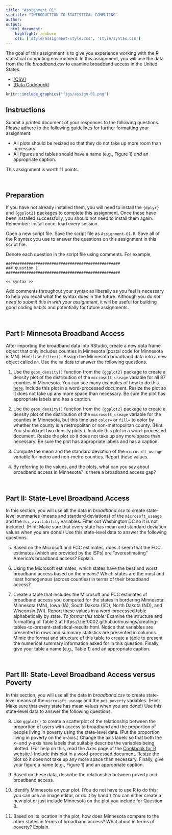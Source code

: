 ```yaml
---
title: "Assignment 01"
subtitle: "INTRODUCTION TO STATISTICAL COMPUTING"
author: 
output: 
  html_document:
    highlight: zenburn
    css: ['style/assignment-style.css', 'style/syntax.css']
---
```




The goal of this assignment is to give you experience working with the R statistical computing environment. In this assignment, you will use the data from the file *broadband.csv* to examine broadband access in the United States.



- [[CSV]](https://raw.githubusercontent.com/zief0002/epsy-8251/master/data/broadband.csv)
- [[Data Codebook]](http://zief0002.github.io/epsy-8251/codebooks/broadband.html)


```r
knitr::include_graphics("figs/assign-01.png")
```

## Instructions

Submit a printed document of your responses to the following questions. Please adhere to the following guidelines for further formatting your assignment:

- All plots should be resized so that they do not take up more room than necessary. 
- All figures and tables should have a name (e.g., Figure 1) *and* an appropriate caption.

This assignment is worth 11 points.


<br />



## Preparation

If you have not already installed them, you will need to install the `{dplyr}` and `{ggplot2}` packages to complete this assignment. Once these have been installed successfully, you should not need to install them again. Remember: Install once; load every session.

Open a new script file. Save the script file as `Assignment-01.R`. Save all of the R syntax you use to answer the questions on this assignment in this script file. 

Denote each question in the script file using comments. For example,



```
##################################################
### Question 1
##################################################

<< syntax >>
```


Add comments throughout your syntax as liberally as you feel is necessary to help you recall what the syntax does in the future. Although you do *not need to submit this in with your assignment*, it will be useful for building good coding habits and potentially for future assignments.

<br />


## Part I: Minnesota Broadband Access

After importing the broadband data into RStudio, create a new data frame object that only includes counties in Minnesota (postal code for Minnesota is MN). Hint: Use `filter()`. Assign the Minnesota broadband data into a new object called `mn`. Use the `mn` data to answer the following questions.

1. Use the `geom_density()` function from the `{ggplot2}` package to create a density plot of the distribution of the `microsoft_useage` variable for all 87 counties in Minnesota. You can see many examples of how to do this [here](https://ggplot2.tidyverse.org/reference/geom_density.html). Include this plot in a word-processed document. Resize the plot so it does not take up any more space than necessary. Be sure the plot has appropriate labels and has a caption.

2. Use the `geom_density()` function from the `{ggplot2}` package to create a density plot of the distribution of the `microsoft_useage` variable for the counties in Minnesota, but this time use `color=` or `fill=` to color by whether the county is a metropolitan or non-metropolitan county. (Hint: You should get two density plots.). Include this plot in a word-processed document. Resize the plot so it does not take up any more space than necessary. Be sure the plot has appropriate labels and has a caption. 

3. Compute the mean and the standard deviation of the `microsoft_useage` variable for metro and non-metro counties. Report these values.

4. By referring to the values, and the plots, what can you say about broadband access in Minnesota? Is there a broadband access gap?


<br />


## Part II: State-Level Broadband Access

In this section, you will use all the data in *broadband.csv* to create state-level summaries (means and standard deviations) of the `microsoft_useage` and the `fcc_availability` variables. Filter out Washington DC so it is not included. (Hint: Make sure that every state has mean and standard deviation values when you are done!) Use this state-level data to answer the following questions.


5. Based on the Microsoft and FCC estimates, does it seem that the FCC estimates (which are provided by the ISPs) are "overestimating" America's broadband access? Explain.

6. Using the Microsoft estimates, which states have the best and worst broadband access based on the means? Which states are the most and least homogenous (across counties) in terms of their broadband access?

7. Create a table that includes the Microsoft and FCC estimates of broadband access you computed for the states in bordering Minnesota: Minnesota (MN), Iowa (IA), South Dakota (SD), North Dakota (ND), and Wisconsin (WI). Report these values in a word-processed table alphabetically by state. *To format this table:* Examine the structure and formatting of Table 2 at https://zief0002.github.io/musings/creating-tables-to-present-statistical-results.html. Notice that variables are presented in rows and summary statistics are presented in columns. Mimic the format and structure of this table to create a table to present the numerical summary information asked for in this question. Finally, give your table a name (e.g., Table 1) and an appropriate caption.


<br />


## Part III: State-Level Broadband Access versus Poverty

In this section, you will use all the data in *broadband.csv* to create state-level means of the `microsoft_useage` and the `pct_poverty` variables. (Hint: Make sure that every state has mean values when you are done!) Use this state-level data to answer the following questions. 

8. Use `ggplot()` to create a scatterplot of the relationship between the proportion of users with access to broadband and the proportion of people living in poverty using the state-level data. (Put the proportion living in poverty on the *x*-axis.) Change the axis labels so that both the _x_- and _y_-axis have labels that suitably describe the variables being plotted. (For help on this, read the *Axes* page of the [Cookbook for R website](http://www.cookbook-r.com/Graphs/).) Include this plot in a word-processed document. Resize the plot so it does not take up any more space than necessary. Finally, give your figure a name (e.g., Figure 1) and an appropriate caption.

9. Based on these data, describe the relationship between poverty and broadband access. 

10. Identify Minnesota on your plot. (You do not have to use R to do this; you can use an image editor, or do it by hand.) You can either create a new plot or just include Minnesota on the plot you include for Question 8.

11. Based on its location in the plot, how does Minnesota compare to the other states in terms of broadband access? What about in terms of poverty? Explain.
